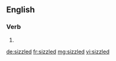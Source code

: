 ==English==

===Verb===
{{head|en}}

# {{en-past of|sizzle}}

[[de:sizzled]]
[[fr:sizzled]]
[[mg:sizzled]]
[[vi:sizzled]]